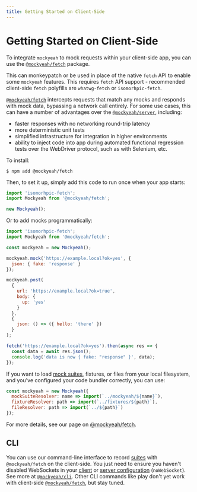 ```yaml
---
title: Getting Started on Client-Side
---
```


# Getting Started on Client-Side

To integrate `mockyeah` to mock requests within your client-side app,
you can use the [`@mockyeah/fetch`](../../Packages/mockyeah-fetch) package.

This can monkeypatch or be used in place of the native `fetch` API to enable some `mockyeah` features.
This requires `fetch` API support - recommended client-side `fetch` polyfills are `whatwg-fetch` or `isomorhpic-fetch`.

[`@mockyeah/fetch`](../../Packages/mockyeah-fetch) intercepts requests that match any mocks
and responds with mock data, bypassing a network call entirely.
For some use cases, this can have a number of advantages over
the [`@mockyeah/server`](../../Packages/mockyeah-server), including:

- faster responses with no networking round-trip latency
- more deterministic unit tests
- simplified infrastructure for integration in higher environments
- ability to inject code into app during automated functional regression tests
  over the WebDriver protocol, such as with Selenium, etc.

To install:

```shell
$ npm add @mockyeah/fetch
```

Then, to set it up, simply add this code to run once when your app starts:

```js
import 'isomorhpic-fetch';
import Mockyeah from '@mockyeah/fetch';

new Mockyeah();
```

Or to add mocks programmatically:

```js
import 'isomorhpic-fetch';
import Mockyeah from '@mockyeah/fetch';

const mockyeah = new Mockyeah();

mockyeah.mock('https://example.local?ok=yes', {
  json: { fake: 'response' }
});

mockyeah.post(
  {
    url: 'https://example.local?ok=true',
    body: {
      up: 'yes'
    }
  },
  {
    json: () => ({ hello: 'there' })
  }
);

fetch('https://example.local?ok=yes').then(async res => {
  const data = await res.json();
  console.log('data is now { fake: "response" }', data);
});
```

If you want to load [mock suites](../../Suites), fixtures, or files from your local filesystem,
and you've configured your code bundler correctly, you can use:

```js
const mockyeah = new Mockyeah({
  mockSuiteResolver: name => import(`../mockyeah/${name}`),
  fixtureResolver: path => import(`../fixtures/${path}`),
  fileResolver: path => import(`../${path}`)
});
```

For more details, see our page on [@mockyeah/fetch](../../Packages/mockyeah-fetch).

## CLI

You can use our command-line interface to record [suites](../../Suites) with `@mockyeah/fetch` on the client-side.
You just need to ensure you haven't disabled WebSockets in your [client](../../Packages/mockyeah-fetch/Configuration) or [server configuration](../../Packages/mockyeah-server/Configuration) (`noWebSocket`).
See more at [`@mockyeah/cli`](../Packages/mockyeah-cli).
Other CLI commands like play don't yet work with client-side [`@mockyeah/fetch`](../../Packages/mockyeah-fetch), but stay tuned.
